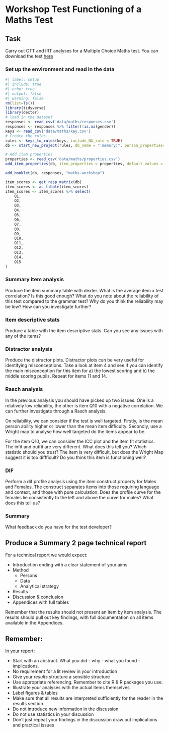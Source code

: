 # Workshop Test Functioning of a Maths Test
## Task

Carry out CTT and IRT analyses for a Multiple Choice Maths test. You can download the test [here](https://cm3-datasets.s3.eu-west-1.amazonaws.com/data/maths-start.pdf)

### Set up the environment and read in the data

```r
#| label: setup
#| include: true
#| echo: true
#| output: false
#| warning: false
rm(list=ls())
library(tidyverse)
library(dexter)
# load in the dataset
responses <- read_csv('data/maths/responses.csv')
responses <- responses %>% filter(!is.na(gender))
keys <- read_csv('data/maths/key.csv')
# Create the rules
rules <- keys_to_rules(keys, include_NA_rule = TRUE)
db <- start_new_project(rules, db_name = ":memory:", person_properties=list(gender=""))

# Add item properties
properties <- read_csv('data/maths/properties.csv')
add_item_properties(db, item_properties = properties, default_values = NULL)

add_booklet(db, responses, "maths-workshop") 

item_scores <- get_resp_matrix(db)
item_scores <- as_tibble(item_scores)
item_scores <- item_scores %>% select(
    Q1,
    Q2,
    Q3,
    Q4,
    Q5,
    Q6,
    Q7,
    Q8,
    Q9,
    Q10,
    Q11,
    Q12,
    Q13,
    Q14,
    Q15
)
```

### Summary item analysis

Produce the item summary table with dexter.
What is the average item x test correlation? Is this good enough?
What do you note about the reliability of this test compared to the grammar test? Why do you think the reliability may be low? How can you investigate further?

### Item descriptive stats

Produce a table with the item descriptive stats. Can you see any issues with any of the items?

### Distractor analysis

Produce the distractor plots. Distractor plots can be very useful for identifying misconceptions. Take a look at item 4 and see if you can identify the main misconception for this item for a) the lowest scoring and b) the middle scoring pupils. Repeat for items 11 and 14.

### Rasch analysis
In the previous analysis you should have picked up two issues. One is a relatively low reliability, the other is item Q10 with a negative correlation. We can further investigate through a Rasch analysis.

On reliability, we can consider if the test is well targeted. Firstly, is the mean person ability higher or lower than the mean item difficulty. Secondly, use a Wright map to analyse how well targeted do the items appear to be.

For the item Q10, we can consider the ICC plot and the item fit statistics. The infit and outfit are very different. What does this tell you? Which statistic should you trust? The item is very difficult, but does the Wright Map suggest it is too diffficult? Do you think this item is functioning well?

### DIF
Perform a dif profile analysis using the item construct property for Males and Females. The construct separates items into those requiring language and context, and those with pure calculation. Does the profile curve for the females lie consistently to the left and above the curve for males? What does this tell us?

### Summary
What feedback do you have for the test developer?

## Produce a Summary 2 page technical report
For a technical report we would expect:

* Introduction ending with a clear statement of your aims 
* Method
    * Persons
    * Data
    * Analytical strategy
* Results
* Discussion & conclusion
* Appendices with full tables 

Remember that the results should not present an item by item analysis. The results should pull out key findings, with full documentation on all items available in the Appendices.

## Remember:

In your report:

* Start with an abstract. What you did - why - what you found - implications.
* No requirement for a lit review in your introduction
* Give your *results* structure a sensible structure
* Use appropriate referencing. Remember to cite R & R packages you use.
* Illustrate your analyses with the actual items themselves
* Label figures & tables
* Make sure that all results are interpreted sufficiently for the reader in the results section
* Do not introduce new information in the discussion
* Do not use statistics in your discussion
* Don't just repeat your findings in the discussion draw out implications and practical issues
